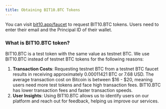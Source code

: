 ```yaml
---
title: Obtaining BIT10.BTC Tokens
---
```


You can visit [bit10.app/faucet](https://bit10.app/faucet) to request BIT10.BTC tokens. Users need to enter their email and the Principal ID of their wallet.

### **What is BIT10.BTC token?**

BIT10.BTC is a test token with the same value as testnet BTC. We use BIT10.BTC instead of testnet BTC tokens for the following reasons:

1. **Transaction Costs**: Requesting testnet BTC from a testnet BTC faucet results in receiving approximately 0.00011421 BTC or 7.68 USD. The average transaction cost on Bitcoin is between $16 - $20, meaning users need more test tokens and face high transaction fees. BIT10.BTC has lower transaction fees and faster transaction speeds.
2. **User Insights**: Using BIT10.BTC allows us to identify users on our platform and reach out for feedback, helping us improve our services.
